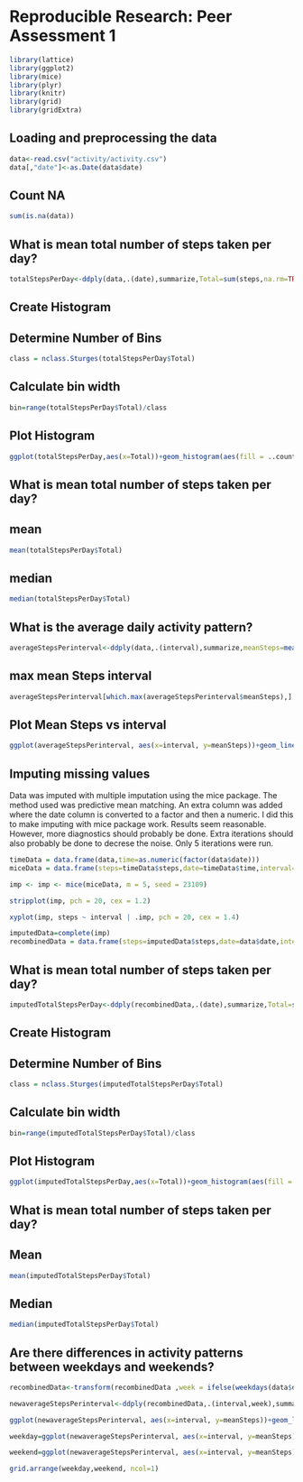 # Reproducible Research: Peer Assessment 1
```r
library(lattice)
library(ggplot2)
library(mice)
library(plyr)
library(knitr)
library(grid)
library(gridExtra)
```
## Loading and preprocessing the data
```r
data<-read.csv("activity/activity.csv")
data[,"date"]<-as.Date(data$date)
```
## Count NA
```r
sum(is.na(data))   
```
## What is mean total number of steps taken per day?
```r
totalStepsPerDay<-ddply(data,.(date),summarize,Total=sum(steps,na.rm=TRUE))
```

## Create Histogram
## Determine Number of Bins
```r
class = nclass.Sturges(totalStepsPerDay$Total)
```
## Calculate bin width
```r
bin=range(totalStepsPerDay$Total)/class
```
## Plot Histogram 
```r
ggplot(totalStepsPerDay,aes(x=Total))+geom_histogram(aes(fill = ..count..),binwidth = bin[2])
```

## What is mean total number of steps taken per day?
## mean
```r
mean(totalStepsPerDay$Total)
```
## median
```r
median(totalStepsPerDay$Total)
```


## What is the average daily activity pattern?
```r
averageStepsPerinterval<-ddply(data,.(interval),summarize,meanSteps=mean(steps,na.rm=TRUE))
```
## max mean Steps interval
```r
averageStepsPerinterval[which.max(averageStepsPerinterval$meanSteps),]
```
## Plot Mean Steps vs interval
```r
ggplot(averageStepsPerinterval, aes(x=interval, y=meanSteps))+geom_line(aes(colour = meanSteps),size=1)+scale_colour_gradient(high="#56B4E9",low="#D55E00")
```

## Imputing missing values
Data was imputed with multiple imputation using the mice package. The method used was predictive mean matching. An extra column was added where the date column is converted to a factor and then a numeric. I did this to make imputing with mice package work. Results seem reasonable. However, more diagnostics should probably be done. Extra iterations should also probably be done to decrese the noise.  Only 5 iterations were run.
```r
timeData = data.frame(data,time=as.numeric(factor(data$date)))
miceData = data.frame(steps=timeData$steps,date=timeData$time,interval=timeData$interval)
```

```r
imp <- imp <- mice(miceData, m = 5, seed = 23109)
```
```r
stripplot(imp, pch = 20, cex = 1.2)
```

```r
xyplot(imp, steps ~ interval | .imp, pch = 20, cex = 1.4)
```

```r
imputedData=complete(imp)
recombinedData = data.frame(steps=imputedData$steps,date=data$date,interval=imputedData$interval)
```
## What is mean total number of steps taken per day?
```r
imputedTotalStepsPerDay<-ddply(recombinedData,.(date),summarize,Total=sum(steps))
```

## Create Histogram
## Determine Number of Bins
```r
class = nclass.Sturges(imputedTotalStepsPerDay$Total)
```
## Calculate bin width
```r
bin=range(imputedTotalStepsPerDay$Total)/class
```
## Plot Histogram 
```r
ggplot(imputedTotalStepsPerDay,aes(x=Total))+geom_histogram(aes(fill = ..count..),binwidth = bin[2])
```

## What is mean total number of steps taken per day?
## Mean
```r
mean(imputedTotalStepsPerDay$Total)
```
## Median
```r
median(imputedTotalStepsPerDay$Total)
```
## Are there differences in activity patterns between weekdays and weekends?
```r
recombinedData<-transform(recombinedData ,week = ifelse(weekdays(data$date) %in% c('Sunday','Saturday') ,"Weekend","Weekday" ))
```
```r
newaverageStepsPerinterval<-ddply(recombinedData,.(interval,week),summarize,meanSteps=mean(steps))
```
```r
ggplot(newaverageStepsPerinterval, aes(x=interval, y=meanSteps))+geom_line(aes(colour = meanSteps),size=1)+scale_colour_gradient(high="#56B4E9",low="#D55E00")
```
```r
weekday=ggplot(newaverageStepsPerinterval, aes(x=interval, y=meanSteps))+geom_line(aes(colour = meanSteps),size=1,subset=.(week == 'Weekday'))+scale_colour_gradient(high="#56B4E9",low="#D55E00")+ ggtitle("Weekday")
```
```r
weekend=ggplot(newaverageStepsPerinterval, aes(x=interval, y=meanSteps))+geom_line(aes(colour = meanSteps),size=1,subset=.(week == 'Weekend'))+scale_colour_gradient(high="#56B4E9",low="#D55E00")+ ggtitle("Weekend")
```
```r
grid.arrange(weekday,weekend, ncol=1)
```